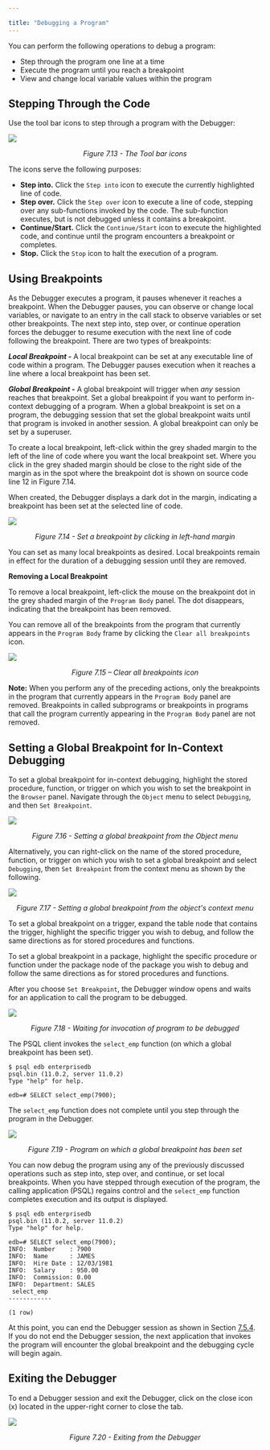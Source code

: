 ---

title: "Debugging a Program"
---

<div id="debugging_a_program" class="registered_link"></div>

You can perform the following operations to debug a program:

- Step through the program one line at a time
- Execute the program until you reach a breakpoint
- View and change local variable values within the program

## Stepping Through the Code

Use the tool bar icons to step through a program with the Debugger:

![](images/the_tool_bar_icons.jpg)

<center><i>Figure 7.13 - The Tool bar icons</i></center>

The icons serve the following purposes:

- **Step into.** Click the `Step into` icon to execute the currently highlighted line of code.
- **Step over.** Click the `Step over` icon to execute a line of code, stepping over any sub-functions invoked by the code. The sub-function executes, but is not debugged unless it contains a breakpoint.
- **Continue/Start.** Click the `Continue/Start` icon to execute the highlighted code, and continue until the program encounters a breakpoint or completes.
- **Stop.** Click the `Stop` icon to halt the execution of a program.

## Using Breakpoints

As the Debugger executes a program, it pauses whenever it reaches a breakpoint. When the Debugger pauses, you can observe or change local variables, or navigate to an entry in the call stack to observe variables or set other breakpoints. The next step into, step over, or continue operation forces the debugger to resume execution with the next line of code following the breakpoint. There are two types of breakpoints:

***Local Breakpoint* -** A local breakpoint can be set at any executable line of code within a program. The Debugger pauses execution when it reaches a line where a local breakpoint has been set.

***Global Breakpoint* -** A global breakpoint will trigger when *any* session reaches that breakpoint. Set a global breakpoint if you want to perform in-context debugging of a program. When a global breakpoint is set on a program, the debugging session that set the global breakpoint waits until that program is invoked in another session. A global breakpoint can only be set by a superuser.

To create a local breakpoint, left-click within the grey shaded margin to the left of the line of code where you want the local breakpoint set. Where you click in the grey shaded margin should be close to the right side of the margin as in the spot where the breakpoint dot is shown on source code line 12 in Figure 7.14.

When created, the Debugger displays a dark dot in the margin, indicating a breakpoint has been set at the selected line of code.

![](images/set_a_breakpoint_by_clicking_in_left_hand_margin.png)

<center><i>Figure 7.14 - Set a breakpoint by clicking in left-hand margin</i></center>

You can set as many local breakpoints as desired. Local breakpoints remain in effect for the duration of a debugging session until they are removed.

**Removing a Local Breakpoint**

To remove a local breakpoint, left-click the mouse on the breakpoint dot in the grey shaded margin of the `Program Body` panel. The dot disappears, indicating that the breakpoint has been removed.

You can remove all of the breakpoints from the program that currently appears in the `Program Body` frame by clicking the `Clear all breakpoints` icon.

![](images/clear_all_breakpoints_icon.jpg)

<center><i>Figure 7.15 – Clear all breakpoints icon</i></center>

**Note:** When you perform any of the preceding actions, only the breakpoints in the program that currently appears in the `Program Body` panel are removed. Breakpoints in called subprograms or breakpoints in programs that call the program currently appearing in the `Program Body` panel are not removed.

## Setting a Global Breakpoint for In-Context Debugging

To set a global breakpoint for in-context debugging, highlight the stored procedure, function, or trigger on which you wish to set the breakpoint in the `Browser` panel. Navigate through the `Object` menu to select `Debugging`, and then `Set Breakpoint`.

![](images/setting_a_global_breakpoint_from_the_object_menu.png)

<center><i>Figure 7.16 - Setting a global breakpoint from the Object menu</i></center>

Alternatively, you can right-click on the name of the stored procedure, function, or trigger on which you wish to set a global breakpoint and select `Debugging`, then `Set Breakpoint` from the context menu as shown by the following.

![](images/setting_a_global_breakpoint_from_the_objects_context_menu.png)

<center><i>Figure 7.17 - Setting a global breakpoint from the object's context menu</i></center>

To set a global breakpoint on a trigger, expand the table node that contains the trigger, highlight the specific trigger you wish to debug, and follow the same directions as for stored procedures and functions.

To set a global breakpoint in a package, highlight the specific procedure or function under the package node of the package you wish to debug and follow the same directions as for stored procedures and functions.

After you choose `Set Breakpoint`, the Debugger window opens and waits for an application to call the program to be debugged.

![](images/waiting_for_invocation_of_program_to_be_debugged.png)

<center><i>Figure 7.18 - Waiting for invocation of program to be debugged</i></center>

The PSQL client invokes the `select_emp` function (on which a global breakpoint has been set).

```
$ psql edb enterprisedb
psql.bin (11.0.2, server 11.0.2)
Type "help" for help.

edb=# SELECT select_emp(7900);
```

The `select_emp` function does not complete until you step through the program in the Debugger.

![](images/program_on_which_a_global_breakpoint_has_been_set.png)

<center><i>Figure 7.19 - Program on which a global breakpoint has been set</i></center>

You can now debug the program using any of the previously discussed operations such as step into, step over, and continue, or set local breakpoints. When you have stepped through execution of the program, the calling application (PSQL) regains control and the `select_emp` function completes execution and its output is displayed.

```
$ psql edb enterprisedb
psql.bin (11.0.2, server 11.0.2)
Type "help" for help.

edb=# SELECT select_emp(7900);
INFO:  Number    : 7900
INFO:  Name      : JAMES
INFO:  Hire Date : 12/03/1981
INFO:  Salary    : 950.00
INFO:  Commission: 0.00
INFO:  Department: SALES
 select_emp
------------

(1 row)
```

At this point, you can end the Debugger session as shown in Section [7.5.4](https://www.enterprisedb.com/edb-docs/d/edb-postgres-advanced-server/user-guides/user-guide/11/EDB_Postgres_Advanced_Server_Guide.1.074.html#pID0E0XHB0HA). If you do not end the Debugger session, the next application that invokes the program will encounter the global breakpoint and the debugging cycle will begin again.

## Exiting the Debugger

To end a Debugger session and exit the Debugger, click on the close icon (x) located in the upper-right corner to close the tab.

![](images/exiting_from_the_debugger.png)

<center><i>Figure 7.20 - Exiting from the Debugger</i></center>